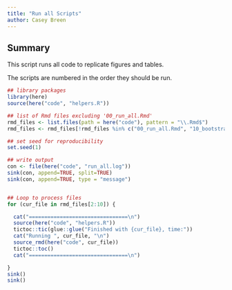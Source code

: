 ```yaml
---
title: "Run all Scripts"
author: Casey Breen
---
```


## Summary 

This script runs all code to replicate figures and tables. 

The scripts are numbered in the order they should be run.

```r
## library packages
library(here)
source(here("code", "helpers.R"))

## list of Rmd files excluding '00_run_all.Rmd'
rmd_files <- list.files(path = here("code"), pattern = "\\.Rmd$")
rmd_files <- rmd_files[!rmd_files %in% c("00_run_all.Rmd", "10_bootstrap_analysis.Rmd", "11_dhs_tables.Rmd")]

## set seed for reproducibility
set.seed(1)

## write output 
con <- file(here("code", "run_all.log"))
sink(con, append=TRUE, split=TRUE)
sink(con, append=TRUE, type = "message")


## Loop to process files
for (cur_file in rmd_files[2:10]) {

  cat("================================\n")
  source(here("code", "helpers.R"))
  tictoc::tic(glue::glue("Finished with {cur_file}, time:"))
  cat("Running ", cur_file, "\n")
  source_rmd(here("code", cur_file))
  tictoc::toc()
  cat("================================\n")

}
sink()
sink()
```
